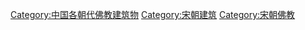[[Category:中国各朝代佛教建筑物|Category:中国各朝代佛教建筑物]]
[[Category:宋朝建筑|Category:宋朝建筑]]
[[Category:宋朝佛教|Category:宋朝佛教]]